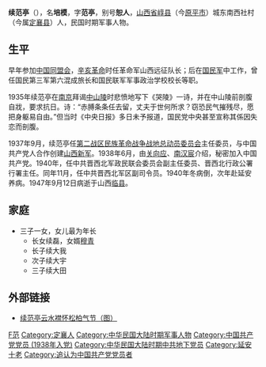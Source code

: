 {{NoteTA
|1=zh-hant:範亭;zh-hans:范亭
}}
{{BLP unsourced|time=2012-05-03T08:36:59+00:00}}
'''续范亭'''（{{bd|1893年|11月27日|1947年|9月12日|catIdx=Xu,续}}），名'''培模'''，字'''范亭'''，别号'''恕人'''，[[山西省|山西省]][[崞县|崞县]]（今[[原平市|原平市]]）城东南西社村（今属[[定襄县|定襄县]]）人，民国时期军事人物。

== 生平 ==
早年参加[[中国同盟会|中国同盟会]]，[[辛亥革命|辛亥革命]]时任革命军山西远征队长；后在[[国民军|国民军]]中工作，曾任国民第三军第六混成旅长和国民联军军事政治学校校长等职。

1935年续范亭在[[南京|南京]]拜谒[[中山陵|中山陵]]时悲愤地写下《哭陵》一诗，并在中山陵前剖腹自戕，要求抗日。诗：“赤膊条条任去留，丈夫于世何所求？窃恐民气摧残尽，愿把身躯易自由。”但当时《中央日报》多日未予报道，国民党中央甚至宣称其係因失恋而剖腹。

1937年9月，续范亭任[[第二战区民族革命战争战地总动员委员会|第二战区民族革命战争战地总动员委员会]]主任委员，与中国共产党人合作创建[[山西新军|山西新军]]。1938年6月，由[[关向应|关向应]]、[[南汉宸|南汉宸]]介绍，秘密加入中国共产党。1940年，任中共晋西北军政民联会委员会副主任委员、晋西北行政公署行署主任。同年11月，任中共晋西北军区副司令员。1940年冬病倒，次年赴延安养病。1947年9月12日病逝于山西[[临县|临县]]。

== 家庭 ==
*三子一女，女儿最为年长
**长女续磊，女婿[[穆青|穆青]]
**长子续大我
**次子续大宇
**三子续大田

== 外部链接 ==
* [https://web.archive.org/web/20151119174904/http://www.sxrb.com/sxwb/aban/14/818355.html 续范亭云水襟怀松柏气节（图）]

{{Authority control}}

{{DEFAULTSORT:X}}
[[Category:續姓|F范]]
[[Category:定襄人|Category:定襄人]]
[[Category:中华民国大陆时期军事人物|Category:中华民国大陆时期军事人物]]
[[Category:中国共产党党员_(1938年入党)|Category:中国共产党党员 (1938年入党)]]
[[Category:中华民国大陆时期中共地下党员|Category:中华民国大陆时期中共地下党员]]
[[Category:延安十老|Category:延安十老]]
[[Category:追认为中国共产党党员者|Category:追认为中国共产党党员者]]